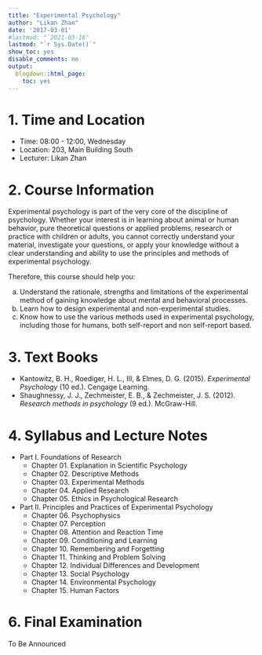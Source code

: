 ```yaml
---
title: "Experimental Psychology"
author: "Likan Zhan"
date: '2017-03-01'
#lastmod: "`2021-03-16"
lastmod: "`r Sys.Date()`"
show_toc: yes
disable_comments: no
output:
  blogdown::html_page:
    toc: yes
---
```


# 1. Time and Location

- Time: 08:00 - 12:00, Wednesday
- Location: 203, Main Building South
- Lecturer: Likan Zhan

# 2. Course Information

Experimental psychology is part of the very core of the discipline of psychology. Whether your interest is in learning about animal or human behavior, pure theoretical questions or applied problems, research or practice with children or adults, you cannot correctly understand your material, investigate your questions, or apply your knowledge without a clear understanding and ability to use the principles and methods of experimental psychology. 

Therefore, this course should help you:

  a. Understand the rationale, strengths and limitations of the experimental method of gaining knowledge about mental and behavioral processes.
  b. Learn how to design experimental and non-experimental studies.
  c. Know how to use the various methods used in experimental psychology, including those for humans, both self-report and non self-report based.

# 3. Text Books

- Kantowitz, B. H., Roediger, H. L., III, & Elmes, D. G. (2015). *Experimental Psychology* (10 ed.). Cengage Learning.
- Shaughnessy, J. J., Zechmeister, E. B., & Zechmeister, J. S. (2012). *Research methods in psychology* (9 ed.). McGraw-Hill.

# 4. Syllabus and Lecture Notes

- Part I. Foundations of Research
    - Chapter 01. Explanation in Scientific Psychology [<i class="far fa-file-pdf">\faFilePdf[regular]</i>](http://likan.oss-cn-beijing.aliyuncs.com/ExpPsychol/CH-01.pdf)
    - Chapter 02. Descriptive Methods [<i class="far fa-file-pdf">\faFilePdf[regular]</i>](http://likan.oss-cn-beijing.aliyuncs.com/ExpPsychol/CH-02.pdf)
    - Chapter 03. Experimental Methods [<i class="far fa-file-pdf">\faFilePdf[regular]</i>](http://likan.oss-cn-beijing.aliyuncs.com/ExpPsychol/CH-03.pdf)
    - Chapter 04. Applied Research
    - Chapter 05. Ethics in Psychological Research

- Part II. Principles and Practices of Experimental Psychology 
    - Chapter 06. Psychophysics
    - Chapter 07. Perception
    - Chapter 08. Attention and Reaction Time
    - Chapter 09. Conditioning and Learning
    - Chapter 10. Remembering and Forgetting
    - Chapter 11. Thinking and Problem Solving
    - Chapter 12. Individual Differences and Development
    - Chapter 13. Social Psychology
    - Chapter 14. Environmental Psychology
    - Chapter 15. Human Factors

# 6. Final Examination

To Be Announced

<!--
  - Download the exam file from the following link during **2020-06-15, 1410** to **2020-06-15, 1610**.
  - Write your answers in **Mandarin CHINESE**.
  - Include your name, your student ID, name of the course in your answer sheet.
  - Rename your answer sheet in the following pattern `ID-Name`.
  - Save your answer sheet both in **.doc / .docx** format and in  **.PDF** format.
  - Send the two files to the following email address: `zhanlikan@blcu.edu.cn` before **2020-06-15, 1611**.
-->